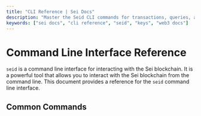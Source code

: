 ```yaml
---
title: "CLI Reference | Sei Docs"
description: "Master the Seid CLI commands for transactions, queries, and managing keys in the Sei ecosystem."
keywords: ["sei docs", "cli reference", "seid", "keys", "web3 docs"]
---
```



# Command Line Interface Reference

`seid` is a command line interface for interacting with the Sei blockchain. It is a powerful tool that allows you to interact with the Sei blockchain from the command line. This document provides a reference for the `seid` command line interface.

## Common Commands

<Cards>
	<Card arrow key='tx' title='seid tx [command]' href='/seid/tx' />
	<Card arrow key='query' title='seid query [command]' href='/seid/query' />
	<Card arrow key='keys' title='seid keys [command]' href='/seid/keys' />
</Cards>
